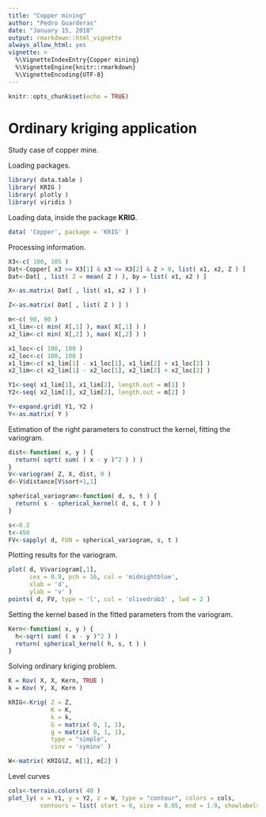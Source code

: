 ```yaml
---
title: "Copper mining"
author: "Pedro Guarderas"
date: "January 15, 2018"
output: rmarkdown::html_vignette
always_allow_html: yes
vignette: >
  %\VignetteIndexEntry{Copper mining}
  %\VignetteEngine{knitr::rmarkdown}
  %\VignetteEncoding{UTF-8}
---
```


```r
knitr::opts_chunk$set(echo = TRUE)
```

# Ordinary kriging application
Study case of copper mine.

Loading packages.
```r
library( data.table )
library( KRIG )
library( plotly )
library( viridis )
```

Loading data, inside the package **KRIG**.
```r
data( 'Copper', package = 'KRIG' )
```

Processing information.
```r
X3<-c( 100, 105 )
Dat<-Copper[ x3 >= X3[1] & x3 <= X3[2] & Z > 0, list( x1, x2, Z ) ]
Dat<-Dat[ , list( Z = mean( Z ) ), by = list( x1, x2 ) ]

X<-as.matrix( Dat[ , list( x1, x2 ) ] )

Z<-as.matrix( Dat[ , list( Z ) ] )

m<-c( 90, 90 )
x1_lim<-c( min( X[,1] ), max( X[,1] ) )
x2_lim<-c( min( X[,2] ), max( X[,2] ) )

x1_loc<-c( 100, 100 )
x2_loc<-c( 100, 100 )
x1_lim<-c( x1_lim[1] - x1_loc[1], x1_lim[2] + x1_loc[2] )
x2_lim<-c( x2_lim[1] - x2_loc[1], x2_lim[2] + x2_loc[2] )

Y1<-seq( x1_lim[1], x1_lim[2], length.out = m[1] )
Y2<-seq( x2_lim[1], x2_lim[2], length.out = m[2] )

Y<-expand.grid( Y1, Y2 )
Y<-as.matrix( Y )
```

Estimation of the right parameters to construct the kernel, fitting the variogram.
```r
dist<-function( x, y ) {
  return( sqrt( sum( ( x - y )^2 ) ) )
}
V<-variogram( Z, X, dist, 0 )
d<-V$distance[V$sort+1,1]

spherical_variogram<-function( d, s, t ) {
  return( s - spherical_kernel( d, s, t ) )
}

s<-0.2
t<-450
FV<-sapply( d, FUN = spherical_variogram, s, t )
```

Plotting results for the variogram.
```r
plot( d, V$variogram[,1], 
      cex = 0.9, pch = 16, col = 'midnightblue',
      xlab = 'd', 
      ylab = 'v' )
points( d, FV, type = 'l', col = 'olivedrab3' , lwd = 2 )
```

Setting the kernel based in the fitted parameters from the variogram.
```r
Kern<-function( x, y ) {
  h<-sqrt( sum( ( x - y )^2 ) )
  return( spherical_kernel( h, s, t ) )
}
```

Solving ordinary kriging problem.
```r
K = Kov( X, X, Kern, TRUE )
k = Kov( Y, X, Kern )

KRIG<-Krig( Z = Z,
            K = K, 
            k = k,
            G = matrix( 0, 1, 1),
            g = matrix( 0, 1, 1),
            type = "simple", 
            cinv = 'syminv' )

W<-matrix( KRIG$Z, m[1], m[2] )
```

Level curves
```r
cols<-terrain.colors( 40 )
plot_ly( x = Y1, y = Y2, z = W, type = "contour", colors = cols,
         contours = list( start = 0, size = 0.05, end = 1.9, showlabels = TRUE ) )
```

<!-- tmpFile<-tempfile( fileext = ".png") -->
<!-- export( p, file = tmpFile ) -->
